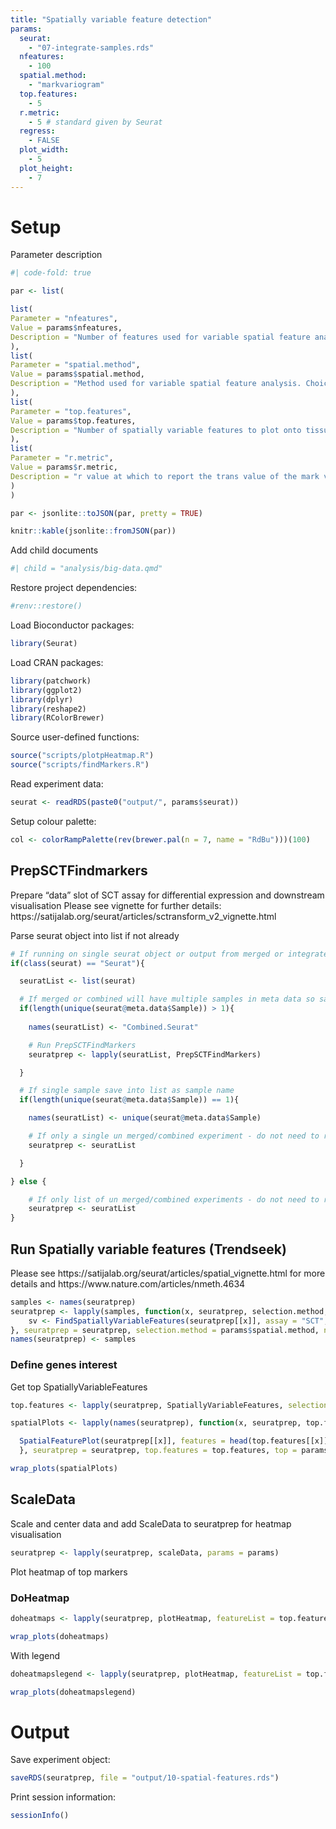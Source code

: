 ```yaml
---
title: "Spatially variable feature detection"
params:
  seurat:
    - "07-integrate-samples.rds"
  nfeatures:
    - 100
  spatial.method:
    - "markvariogram"
  top.features:
    - 5
  r.metric:
    - 5 # standard given by Seurat
  regress:
    - FALSE
  plot_width:
    - 5
  plot_height:
    - 7
---
```


# Setup

Parameter description

```r
#| code-fold: true

par <- list(

list(
Parameter = "nfeatures",
Value = params$nfeatures,
Description = "Number of features used for variable spatial feature analysis."
),
list(
Parameter = "spatial.method",
Value = params$spatial.method,
Description = "Method used for variable spatial feature analysis. Choice of markvariogram (Trendseek) or moransi"
),
list(
Parameter = "top.features",
Value = params$top.features,
Description = "Number of spatially variable features to plot onto tissue images."
),
list(
Parameter = "r.metric",
Value = params$r.metric,
Description = "r value at which to report the trans value of the mark variogram. Seurat advised to leave at 5."
)
)

par <- jsonlite::toJSON(par, pretty = TRUE)

knitr::kable(jsonlite::fromJSON(par))
```


Add child documents

```r
#| child = "analysis/big-data.qmd"
```

Restore project dependencies:

```r
#renv::restore()
```

Load Bioconductor packages:

```r
library(Seurat)
```

Load CRAN packages:

```r
library(patchwork)
library(ggplot2)
library(dplyr)
library(reshape2)
library(RColorBrewer)
```

Source user-defined functions:

```r
source("scripts/plotpHeatmap.R")
source("scripts/findMarkers.R")
```

Read experiment data:

```r
seurat <- readRDS(paste0("output/", params$seurat))
```

Setup colour palette:

```r
col <- colorRampPalette(rev(brewer.pal(n = 7, name = "RdBu")))(100)
```

## PrepSCTFindmarkers

Prepare "data" slot of SCT assay for differential expression and downstream visualisation Please see vignette for further details: https://satijalab.org/seurat/articles/sctransform_v2_vignette.html

Parse seurat object into list if not already

```r

# If running on single seurat object or output from merged or integrated qmd
if(class(seurat) == "Seurat"){ 

  seuratList <- list(seurat)

  # If merged or combined will have multiple samples in meta data so save into list as combined seurat
  if(length(unique(seurat@meta.data$Sample)) > 1){
      
    names(seuratList) <- "Combined.Seurat"

    # Run PrepSCTFindMarkers
    seuratprep <- lapply(seuratList, PrepSCTFindMarkers)

  }

  # If single sample save into list as sample name
  if(length(unique(seurat@meta.data$Sample)) == 1){

    names(seuratList) <- unique(seurat@meta.data$Sample)

    # If only a single un merged/combined experiment - do not need to run PrepSCTFindMarkers
    seuratprep <- seuratList

  }

} else {

    # If only list of un merged/combined experiments - do not need to run PrepSCTFindMarkers
    seuratprep <- seuratList
}
```

## Run Spatially variable features (Trendseek)

Please see https://satijalab.org/seurat/articles/spatial_vignette.html for more details and https://www.nature.com/articles/nmeth.4634

```r
samples <- names(seuratprep)
seuratprep <- lapply(samples, function(x, seuratprep, selection.method, nfeatures, r.metric){
    sv <- FindSpatiallyVariableFeatures(seuratprep[[x]], assay = "SCT", features = VariableFeatures(seuratprep[[x]])[1:nfeatures], selection.method = selection.method, r.metric = r.metric)
}, seuratprep = seuratprep, selection.method = params$spatial.method, nfeatures = params$nfeatures, r.metric = params$r.metric)
names(seuratprep) <- samples
```

### Define genes interest

Get top SpatiallyVariableFeatures

```r
top.features <- lapply(seuratprep, SpatiallyVariableFeatures, selection.method = params$spatial.method)
```

```r
spatialPlots <- lapply(names(seuratprep), function(x, seuratprep, top.features, top) { 

  SpatialFeaturePlot(seuratprep[[x]], features = head(top.features[[x]],top), alpha = c(0.1, 1))  + labs(title=x)
  }, seuratprep = seuratprep, top.features = top.features, top = params$top.features)
```

```r
wrap_plots(spatialPlots)
```

## ScaleData 

Scale and center data and add ScaleData to seuratprep for heatmap visualisation

```r
seuratprep <- lapply(seuratprep, scaleData, params = params)
```

Plot heatmap of top markers

### DoHeatmap

```r
doheatmaps <- lapply(seuratprep, plotHeatmap, featureList = top.features, type = "DoHeatmap", legend = FALSE)
```

```r
wrap_plots(doheatmaps)
```

With legend

```r
doheatmapslegend <- lapply(seuratprep, plotHeatmap, featureList = top.features, type = "DoHeatmap", legend = TRUE)
```

```r
wrap_plots(doheatmapslegend)
```

# Output

Save experiment object:
  
```r
saveRDS(seuratprep, file = "output/10-spatial-features.rds")
```

Print session information:
  
```r
sessionInfo()
```